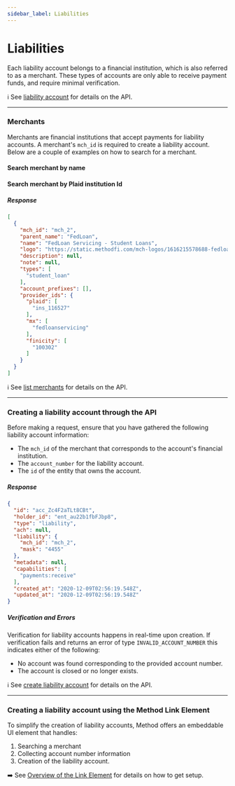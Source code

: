 ```yaml
---
sidebar_label: Liabilities
---
```



# Liabilities
Each liability account belongs to a financial institution, which is also referred to as
a merchant. These types of accounts are only able to receive payment funds, and
require minimal verification.

ℹ️ See [liability account](/api/core/accounts/object#example---liability-account-student-loans-credit-cards-etc)
for details on the API.

---

### Merchants
Merchants are financial institutions that accept payments for liability accounts. A merchant's
`mch_id` is required to create a liability account. Below are a couple of examples on how to search
for a merchant.

#### Search merchant by name
<MerchantSearchByName />

#### Search merchant by Plaid institution Id
<MerchantSearchPlaidIns />

##### Response
```json
[
  {
    "mch_id": "mch_2",
    "parent_name": "FedLoan",
    "name": "FedLoan Servicing - Student Loans",
    "logo": "https://static.methodfi.com/mch-logos/1616215578688-fedloan.png",
    "description": null,
    "note": null,
    "types": [
      "student_loan"
    ],
    "account_prefixes": [],
    "provider_ids": {
      "plaid": [
        "ins_116527"
      ],
      "mx": [
        "fedloanservicing"
      ],
      "finicity": [
        "100302"
      ]
    }
  }
]
```

ℹ️ See [list merchants](/api/core/merchants/list) for details on the API.

---

### Creating a liability account through the API
Before making a request, ensure that you have gathered the following liability account information:
- The `mch_id` of the merchant that corresponds to the account's financial institution.
- The `account_number` for the liability account.
- The `id` of the entity that owns the account.

<AccountsCreateLiability />

##### Response
```json
{
  "id": "acc_Zc4F2aTLt8CBt",
  "holder_id": "ent_au22b1fbFJbp8",
  "type": "liability",
  "ach": null,
  "liability": {
    "mch_id": "mch_2",
    "mask": "4455"
  },
  "metadata": null,
  "capabilities": [
    "payments:receive"
  ],
  "created_at": "2020-12-09T02:56:19.548Z",
  "updated_at": "2020-12-09T02:56:19.548Z"
}
```

##### Verification and Errors
Verification for liability accounts happens in real-time upon creation. If verification fails and returns
an error of type `INVALID_ACCOUNT_NUMBER` this indicates either of the following:
- No account was found corresponding to the provided account number.
- The account is closed or no longer exists.

ℹ️ See [create liability account](/api/core/accounts/create#example---liability-account) for details on the API.

---

### Creating a liability account using the Method Link Element
To simplify the creation of liability accounts, Method offers an embeddable UI
element that handles:
1. Searching a merchant
2. Collecting account number information
3. Creation of the liability account.

➡️ See [Overview of the Link Element](/api/elements/link/intro) for details on how to get setup.
